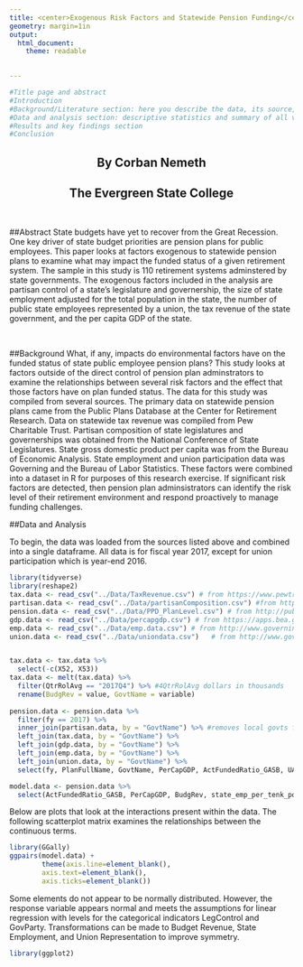 ```yaml
---
title: <center>Exogenous Risk Factors and Statewide Pension Funding</center>
geometry: margin=1in
output:
  html_document:
    theme: readable

    
---
```



```r
#Title page and abstract
#Introduction
#Background/Literature section: here you describe the data, its source, what question will the data help answer, and why this question is important.
#Data and analysis section: descriptive statistics and summary of all variables used in the analysis, hypotheses being tested, and analyses (ANOVA, regression).
#Results and key findings section
#Conclusion

```

<style type="text/css">
div.main-container {
  max-width: 1800px !important;
  margin-left: auto;
  margin-right: auto;
}
</style>

<center>
## By Corban Nemeth
## The Evergreen State College
</center>

&nbsp;

\pagebreak

##Abstract 
State budgets have yet to recover from the Great Recession. One key driver of state budget priorities are pension plans for public employees. This paper looks at factors exogenous to statewide pension plans to examine what may impact the funded status of a given retirement system. The sample in this study is 110 retirement systems adminstered by state governments. The exogenous factors included in the analysis are partisan control of a state's legislature and governership, the size of state employment adjusted for the total population in the state, the number of public state employees represented by a union, the tax revenue of the state government, and the per capita GDP of the state.   

<br>

##Background
What, if any, impacts do environmental factors have on the funded status of state public employee pension plans? This study looks at factors outside of the direct control of pension plan adminstrators to examine the relationships between several risk factors and the effect that those factors have on plan funded status. The data for this study was compiled from several sources. The primary data on statewide pension plans came from the Public Plans Database at the Center for Retirement Research. Data on statewide tax revenue was compiled from Pew Charitable Trust. Partisan composition of state legislatures and governerships was obtained from the National Conference of State Legislatures. State gross domestic product per capita was from the Bureau of Economic Analysis. State employment and union participation data was Governing and the Bureau of Labor Statistics. These factors were combined into a dataset in R for purposes of this research exercise. If significant risk factors are detected, then pension plan adminsistrators can identify the risk level of their retirement environment and respond proactively to manage funding challenges. 

##Data and Analysis

To begin, the data was loaded from the sources listed above and combined into a single dataframe. All data is for fiscal year 2017, except for union participation which is year-end 2016.
```r
library(tidyverse)
library(reshape2)
tax.data <- read_csv("../Data/TaxRevenue.csv") # from https://www.pewtrusts.org/en/research-and-analysis/data-visualizations/2014/fiscal-50#ind0 , 4th quarter 2017 4 qtr rolling average
partisan.data <- read_csv("../Data/partisanComposition.csv") #from http://www.ncsl.org/Portals/1/Documents/Elections/Legis_Control_2017_March_1_9%20am.pdf
pension.data <- read_csv("../Data/PPD_PlanLevel.csv") # from http://publicplansdata.org/public-plans-database/the-2018-data-update/
gdp.data <- read_csv("../Data/percapgdp.csv") # from https://apps.bea.gov/itable/iTable.cfm?ReqID=70&step=1#reqid=70&step=1&isuri=1 
emp.data <- read_csv("../Data/emp.data.csv") # from http://www.governing.com/gov-data/public-workforce-salaries/states-most-government-workers-public-employees-by-job-type.html
union.data <- read_csv("../Data/uniondata.csv")   # from http://www.governing.com/gov-data/public-workforce-salaries/union-membership-affiliation-by-state-data-statistics.html


tax.data <- tax.data %>% 
  select(-c(X52, X53))
tax.data <- melt(tax.data) %>% 
  filter(QtrRolAvg == "2017Q4") %>% #4QtrRolAvg dollars in thousands
  rename(BudgRev = value, GovtName = variable)
  
pension.data <- pension.data %>% 
  filter(fy == 2017) %>% 
  inner_join(partisan.data, by = "GovtName") %>% #removes local govts from data set
  left_join(tax.data, by = "GovtName") %>% 
  left_join(gdp.data, by = "GovtName") %>% 
  left_join(emp.data, by = "GovtName") %>% 
  left_join(union.data, by = "GovtName") %>% 
  select(fy, PlanFullName, GovtName, PerCapGDP, ActFundedRatio_GASB, UAAL_GASB, BudgRev, LegControl, GovParty, TotMembership, state_emp_per_tenk_pop, UnionRep)

model.data <- pension.data %>% 
  select(ActFundedRatio_GASB, PerCapGDP, BudgRev, state_emp_per_tenk_pop, UnionRep, LegControl, GovParty)
```
   
Below are plots that look at the interactions present within the data. The following scatterplot matrix examines the relationships between the continuous terms. 

```r
library(GGally)
ggpairs(model.data) + 
        theme(axis.line=element_blank(),
        axis.text=element_blank(),
        axis.ticks=element_blank())
```


Some elements do not appear to be normally distributed. However, the response variable appears normal and meets the assumptions for linear regression with levels for the categorical indicators LegControl and GovParty. Transformations can be made to Budget Revenue, State Employment, and Union Representation to improve symmetry. 

```r
library(ggplot2)

```


















